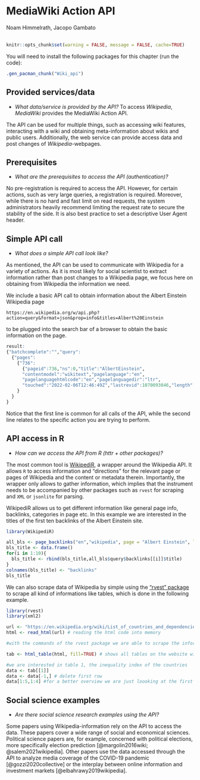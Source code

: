 
# MediaWiki Action API
<chauthors>Noam Himmelrath, Jacopo Gambato</chauthors>
<br><br>

```r
knitr::opts_chunk$set(warning = FALSE, message = FALSE, cache=TRUE)
```

You will need to install the following packages for this chapter (run the code):

```r
.gen_pacman_chunk("Wiki_api")
```

## Provided services/data

* *What data/service is provided by the API?*
To access *Wikipedia*, *MediaWiki* provides the MediaWiki Action API.

The API can be used for multiple things, such as accessing wiki features, interacting with a wiki and obtaining meta-information about wikis and public users. Additionally, the web service can provide access data and post changes of *Wikipedia*-webpages.


## Prerequisites
* *What are the prerequisites to access the API (authentication)? *

No pre-registration is required to access the API. However, for certain actions, such as very large queries, a registration is required. Moreover, while there is no hard and fast limit on read requests, the system administrators heavily recommend limiting the request rate to secure the stability of the side. It is also best practice to set a descriptive User Agent header. 



## Simple API call
* *What does a simple API call look like?*

As mentioned, the API can be used to communicate with Wikipedia for a variety of actions. As it is most likely for social scientist to extract information rather than post changes to a Wikipedia page, we focus here on obtaining from Wikipedia the information we need. 

We include a basic API call to obtain information about the Albert Einstein Wikipedia page

`https://en.wikipedia.org/w/api.php?action=query&format=json&prop=info&titles=Albert%20Einstein`

to be plugged into the search bar of a browser to obtain the basic information on the page.

```r
result:
{"batchcomplete":"","query":
  {"pages":
    {"736":
      {"pageid":736,"ns":0,"title":"AlbertEinstein",
      "contentmodel":"wikitext","pagelanguage":"en",
      "pagelanguagehtmlcode":"en","pagelanguagedir":"ltr",
      "touched":"2022-02-06T12:46:49Z","lastrevid":1070093046,"length":184850}
    }
  }
}

```

Notice that the first line is common for all calls of the API, while the second line relates to the specific action you are trying to perform.

## API access in R
* *How can we access the API from R (httr + other packages)?* 

The most common tool is [WikipediR](https://cran.r-project.org/web/packages/WikipediR/WikipediR.pdf), a wrapper around the Wikipedia API. It allows `R` to access information and "directions" for the relevant page or pages of Wikipedia and the content or metadata therein. Importantly, the wrapper only allows to gather information, which implies that the instrument needs to be accompanied by other packages such as `rvest` for scraping and `XML` or `jsonlite` for parsing.

WikipediR allows us to get different information like general page info, backlinks, categories in page etc. In this example we are interested in the titles of the first ten backlinks of the Albert Einstein site.

```r
library(WikipediR)

all_bls <- page_backlinks("en","wikipedia", page = "Albert Einstein", limit = 10) #using "page_backlings" function of the WikipediR package
bls_title <- data.frame()
for(i in 1:10){
  bls_title <- rbind(bls_title,all_bls$query$backlinks[[i]]$title)
}
colnames(bls_title) <- "backlinks"
bls_title
```

We can also scrape data of Wikipedia by simple using the [“rvest” package](https://cran.r-project.org/web/packages/rvest/rvest.pdf) to scrape all kind of informations like tables, which is done in the following example.

```r
library(rvest)
library(xml2)

url <- "https://en.wikipedia.org/wiki/List_of_countries_and_dependencies_by_population"
html <- read_html(url) # reading the html code into memory

#with the commands of the rvest package we are able to scrape the information we need, here html_table()

tab <- html_table(html, fill=TRUE) # shows all tables on the website with the number of the table in double brackets [[number]]

#we are interested in table 1, the inequality index of the countries 
data <- tab[[1]]
data <- data[-1,] # delete first row
data[1:5,1:4] #for a better overview we are just loooking at the first 5 rows and the first 4 columns
```

## Social science examples
* *Are there social science research examples using the API?*

Some papers using Wikipedia-information rely on the API to access the data. These papers cover a wide range of social and economical sciences. Political science papers are, for example, concerned with political elections, more specifically election prediction [@margolin2016wiki; @salem2021wikipedia]. Other papers use the data accessed through the API to analyze media coverage of the COVID-19 pandemic [@gozzi2020collective] or the interplay between online information and investment markets [@elbahrawy2019wikipedia].




